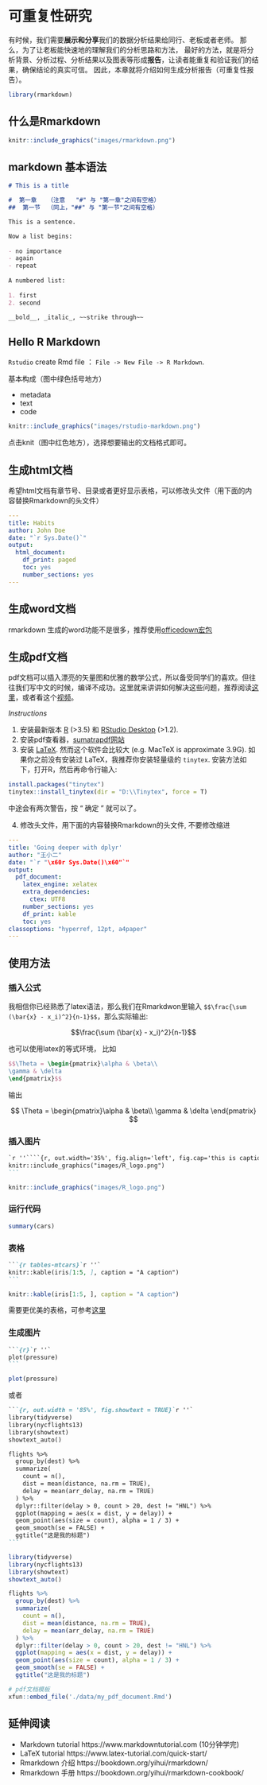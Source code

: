 # 可重复性研究 {#rmarkdown}

有时候，我们需要**展示和分享**我们的数据分析结果给同行、老板或者老师。 那么，为了让老板能快速地的理解我们的分析思路和方法，
最好的方法，就是将分析背景、分析过程、分析结果以及图表等形成**报告**，让读者能重复和验证我们的结果，确保结论的真实可信。
因此，本章就将介绍如何生成分析报告（可重复性报告）。


```r
library(rmarkdown)
```

## 什么是Rmarkdown
```r
knitr::include_graphics("images/rmarkdown.png")
```

## markdown 基本语法
```markdown
# This is a title

#  第一章   （注意   "#" 与 "第一章"之间有空格）
##  第一节  （同上，"##" 与 "第一节"之间有空格）

This is a sentence.

Now a list begins:
  
- no importance
- again
- repeat
  
A numbered list:
  
1. first
2. second

__bold__, _italic_, ~~strike through~~
```






## Hello R Markdown

`Rstudio` create Rmd file ： `File -> New File -> R Markdown`.


基本构成（图中绿色括号地方）

- metadata
- text
- code

```r
knitr::include_graphics("images/rstudio-markdown.png")
``` 
   
点击knit（图中红色地方），选择想要输出的文档格式即可。


## 生成html文档

希望html文档有章节号、目录或者更好显示表格，可以修改头文件（用下面的内容替换Rmarkdown的头文件）

```yaml
---
title: Habits
author: John Doe
date: "`r Sys.Date()`"
output: 
  html_document:
    df_print: paged
    toc: yes
    number_sections: yes
---
```

## 生成word文档

rmarkdown 生成的word功能不是很多，推荐使用[officedown宏包](https://github.com/davidgohel/officedown)


## 生成pdf文档

pdf文档可以插入漂亮的矢量图和优雅的数学公式，所以备受同学们的喜欢。但往往我们写中文的时候，编译不成功。这里就来讲讲如何解决这些问题，推荐阅读[这里](https://bookdown.org/yihui/rmarkdown/)，或者看这个[视频](https://www.bilibili.com/video/BV1Gf4y1R7md)。

*Instructions*

1. 安装最新版本 [R](https://cran.r-project.org/mirrors.html) (>3.5) 和 [RStudio Desktop](https://rstudio.com/products/rstudio/) (>1.2).
2. 安装pdf查看器，[sumatrapdf网站](https://www.sumatrapdfreader.org/download-free-pdf-viewer.html)
3. 安装 [LaTeX](https://www.latex-project.org/get/). 然而这个软件会比较大
   (e.g. MacTeX is approximate 3.9G). 如果你之前没有安装过
   LaTeX，我推荐你安装轻量级的 `tinytex`. 安装方法如下，打开R，然后再命令行输入:

```r
install.packages("tinytex")
tinytex::install_tinytex(dir = "D:\\Tinytex", force = T)
```
中途会有两次警告，按 “ 确定 ” 就可以了。


4. 修改头文件，用下面的内容替换Rmarkdown的头文件, 不要修改缩进

```yaml
---
title: 'Going deeper with dplyr'
author: "王小二"
date: "`r "\x60r Sys.Date()\x60"`"
output:
  pdf_document: 
    latex_engine: xelatex
    extra_dependencies:
      ctex: UTF8
    number_sections: yes
    df_print: kable
    toc: yes
classoptions: "hyperref, 12pt, a4paper"
---
```



## 使用方法

### 插入公式

我相信你已经熟悉了latex语法，那么我们在Rmarkdwon里输入
`$$\frac{\sum (\bar{x} - x_i)^2}{n-1}$$`，那么实际输出:

$$\frac{\sum (\bar{x} - x_i)^2}{n-1}$$

也可以使用latex的等式环境， 比如


```latex
$$\Theta = \begin{pmatrix}\alpha & \beta\\
\gamma & \delta
\end{pmatrix}$$
```
输出

$$
\Theta = \begin{pmatrix}\alpha & \beta\\
\gamma & \delta
\end{pmatrix}
$$



### 插入图片


````markdown
`r ''````{r, out.width='35%', fig.align='left', fig.cap='this is caption'}
knitr::include_graphics("images/R_logo.png")
```
````


```r
knitr::include_graphics("images/R_logo.png")
```



### 运行代码

```r
summary(cars)
```


### 表格

<!-- ```{r tables-mtcars,  echo = TRUE} -->
<!-- knitr::kable(iris[1:5, ], caption = "A caption") -->
<!-- ``` -->

````md
```{r tables-mtcars}`r ''`
knitr::kable(iris[1:5, ], caption = "A caption")
```
````


```r
knitr::kable(iris[1:5, ], caption = "A caption")
```

需要更优美的表格，可参考[这里](https://haozhu233.github.io/kableExtra/)


### 生成图片
````md
```{r}`r ''`
plot(pressure)
```
````


```r
plot(pressure)
```

或者

````md
```{r, out.width = '85%', fig.showtext = TRUE}`r ''`
library(tidyverse)
library(nycflights13)
library(showtext)
showtext_auto()

flights %>%
  group_by(dest) %>%
  summarize(
    count = n(),
    dist = mean(distance, na.rm = TRUE),
    delay = mean(arr_delay, na.rm = TRUE)
  ) %>%
  dplyr::filter(delay > 0, count > 20, dest != "HNL") %>%
  ggplot(mapping = aes(x = dist, y = delay)) +
  geom_point(aes(size = count), alpha = 1 / 3) +
  geom_smooth(se = FALSE) +
  ggtitle("这是我的标题")
```
````



```r
library(tidyverse)
library(nycflights13)
library(showtext)
showtext_auto()

flights %>%
  group_by(dest) %>%
  summarize(
    count = n(),
    dist = mean(distance, na.rm = TRUE),
    delay = mean(arr_delay, na.rm = TRUE)
  ) %>%
  dplyr::filter(delay > 0, count > 20, dest != "HNL") %>%
  ggplot(mapping = aes(x = dist, y = delay)) +
  geom_point(aes(size = count), alpha = 1 / 3) +
  geom_smooth(se = FALSE) +
  ggtitle("这是我的标题")
```






```r
# pdf文档模板
xfun::embed_file('./data/my_pdf_document.Rmd')
```


## 延伸阅读

* Markdown tutorial https://www.markdowntutorial.com (10分钟学完)
* LaTeX tutorial https://www.latex-tutorial.com/quick-start/
* Rmarkdown 介绍 https://bookdown.org/yihui/rmarkdown/
* Rmarkdown 手册 https://bookdown.org/yihui/rmarkdown-cookbook/



